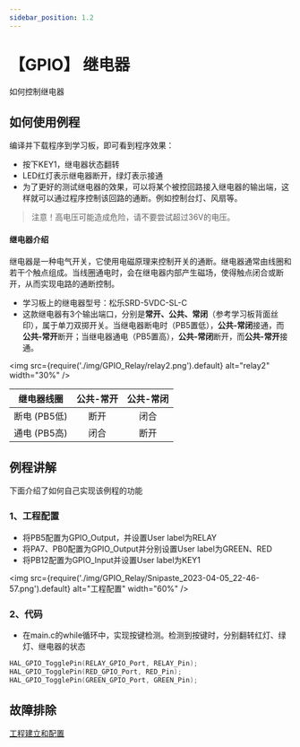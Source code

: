 ```yaml
---
sidebar_position: 1.2
---
```

# 【GPIO】 继电器

如何控制继电器

## 如何使用例程

编译并下载程序到学习板，即可看到程序效果：

- 按下KEY1，继电器状态翻转
- LED红灯表示继电器断开，绿灯表示接通
- 为了更好的测试继电器的效果，可以将某个被控回路接入继电器的输出端，这样就可以通过程序控制该回路的通断。例如控制台灯、风扇等。

> 注意！高电压可能造成危险，请不要尝试超过36V的电压。

#### 继电器介绍

继电器是一种电气开关，它使用电磁原理来控制开关的通断。继电器通常由线圈和若干个触点组成。当线圈通电时，会在继电器内部产生磁场，使得触点闭合或断开，从而实现电路的通断控制。

- 学习板上的继电器型号：松乐SRD-5VDC-SL-C
- 这款继电器有3个输出端口，分别是**常开、公共、常闭**（参考学习板背面丝印），属于单刀双掷开关。当继电器断电时（PB5置低），**公共-常闭**接通，而**公共-常开**断开；当继电器通电（PB5置高），**公共-常闭**断开，而**公共-常开**接通。

<img src={require('./img/GPIO_Relay/relay2.png').default} alt="relay2" width="30%" />

|  继电器线圈  | 公共-常开 | 公共-常闭 |
| :----------: | :-------: | :-------: |
| 断电 (PB5低) |   断开    |   闭合    |
| 通电 (PB5高) |   闭合    |   断开    |


## 例程讲解

下面介绍了如何自己实现该例程的功能

### 1、工程配置

- 将PB5配置为GPIO_Output，并设置User label为RELAY
- 将PA7、PB0配置为GPIO_Output并分别设置User label为GREEN、RED
- 将PB12配置为GPIO_Input并设置User label为KEY1

<img src={require('./img/GPIO_Relay/Snipaste_2023-04-05_22-46-57.png').default} alt="工程配置" width="60%" />

### 2、代码

- 在main.c的while循环中，实现按键检测。检测到按键时，分别翻转红灯、绿灯、继电器的状态

```c
HAL_GPIO_TogglePin(RELAY_GPIO_Port, RELAY_Pin);
HAL_GPIO_TogglePin(RED_GPIO_Port, RED_Pin);
HAL_GPIO_TogglePin(GREEN_GPIO_Port, GREEN_Pin);
```

## 故障排除

[工程建立和配置](/docs/stm32/FAQ/TroubleShooting)